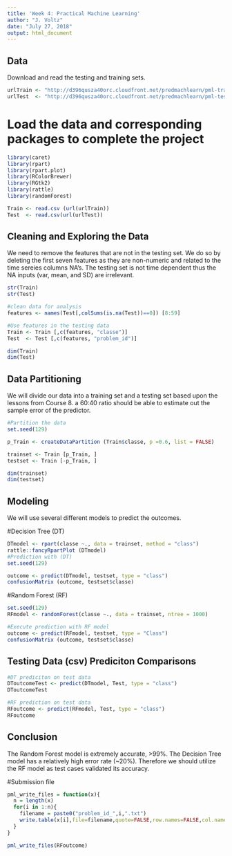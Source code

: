 ---
title: 'Week 4: Practical Machine Learning'
author: "J. Voltz"
date: "July 27, 2018"
output: html_document
---



## Data 
Download and read the testing and training sets.
```{r}
urlTrain <- "http://d396qusza40orc.cloudfront.net/predmachlearn/pml-training.csv"
urlTest  <- "http://d396qusza40orc.cloudfront.net/predmachlearn/pml-testing.csv"
```
# Load the data and corresponding packages to complete the project
```{r}
library(caret)
library(rpart)
library(rpart.plot)
library(RColorBrewer)
library(RGtk2)
library(rattle)
library(randomForest)

Train <- read.csv (url(urlTrain))
Test  <- read.csv(url(urlTest))
```
## Cleaning and Exploring the Data
We need to remove the features that are not in the testing set. We do so by deleting the first seven features as they are non-numeric and related to the time sereies columns NA's.  The testing set is not time dependent thus the NA inputs (var, mean, and SD) are irrelevant.
```{r}
str(Train)
str(Test)

#clean data for analysis
features <- names(Test[,colSums(is.na(Test))==0]) [8:59]

#Use features in the testing data
Train <- Train [,c(features, "classe")]
Test  <- Test [,c(features, "problem_id")]

dim(Train)
dim(Test)
```

## Data Partitioning
We will divide our data into a training set and a testing set based upon the lessons from Course 8.  a 60:40 ratio should be able to estimate out the sample error of the predictor.
```{r}
#Partition the data
set.seed(129)

p_Train <- createDataPartition (Train$classe, p =0.6, list = FALSE)

trainset <- Train [p_Train, ]
testset <- Train [-p_Train, ]

dim(trainset)
dim(testset)
```

## Modeling
We will use several different models to predict the outcomes.

#Decision Tree (DT)
```{r}
DTmodel <- rpart(classe ~., data = trainset, method = "class")
rattle::fancyRpartPlot (DTmodel)
#Prediction with (DT)
set.seed(129)

outcome <- predict(DTmodel, testset, type = "class")
confusionMatrix (outcome, testset$classe)
```
#Random Forest (RF)
```{r}
set.seed(129)
RFmodel <- randomForest(classe ~., data = trainset, ntree = 1000)

#Execute prediction with RF model
outcome <- predict(RFmodel, testset, type = "Class")
confusionMatrix (outcome, testset$classe)
```
## Testing Data (csv) Prediciton Comparisons
```{r}
#DT prediciton on test data
DToutcomeTest <- predict(DTmodel, Test, type = "class")
DToutcomeTest

#RF prediction on test data
RFoutcome <- predict(RFmodel, Test, type = "class")
RFoutcome
```

## Conclusion
The Random Forest model is extremely accurate, >99%.  The Decision Tree model has a relatively high error rate (~20%).
Therefore we should utilize the RF model as test cases validated its accuracy.

#Submission file
```{r}
pml_write_files = function(x){
  n = length(x)
  for(i in 1:n){
    filename = paste0("problem_id_",i,".txt")
    write.table(x[i],file=filename,quote=FALSE,row.names=FALSE,col.names=FALSE)
  }
}

pml_write_files(RFoutcome)
```




